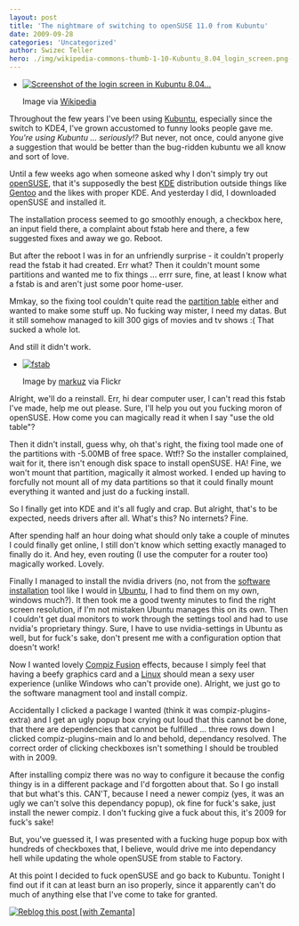 ```yaml
---
layout: post
title: 'The nightmare of switching to openSUSE 11.0 from Kubuntu'
date: 2009-09-28
categories: 'Uncategorized'
author: Swizec Teller
hero: ./img/wikipedia-commons-thumb-1-10-Kubuntu_8.04_login_screen.png-300px-Kubuntu_8.04_login_screen.png
---
```

- [![Screenshot of the login screen in Kubuntu 8.04...](./img/wikipedia-commons-thumb-1-10-Kubuntu_8.04_login_screen.png-300px-Kubuntu_8.04_login_screen.png "Screenshot of the login screen in Kubuntu 8.04...")](http://commons.wikipedia.org/wiki/Image:Kubuntu_8.04_login_screen.png)

  Image via [Wikipedia](http://commons.wikipedia.org/wiki/Image:Kubuntu_8.04_login_screen.png)

Throughout the few years I've been using [Kubuntu](http://en.wikipedia.org/wiki/Kubuntu "Kubuntu"), especially since the switch to KDE4, I've grown accustomed to funny looks people gave me. _You're using Kubuntu ... seriously!?_ But never, not once, could anyone give a suggestion that would be better than the bug-ridden kubuntu we all know and sort of love.



Until a few weeks ago when someone asked why I don't simply try out [openSUSE](http://en.wikipedia.org/wiki/OpenSUSE "OpenSUSE"), that it's supposedly the best [KDE](http://en.wikipedia.org/wiki/KDE "KDE") distribution outside things like [Gentoo](http://en.wikipedia.org/wiki/Gentoo_Linux "Gentoo Linux") and the likes with proper KDE. And yesterday I did, I downloaded openSUSE and installed it.



The installation process seemed to go smoothly enough, a checkbox here, an input field there, a complaint about fstab here and there, a few suggested fixes and away we go. Reboot.



But after the reboot I was in for an unfriendly surprise - it couldn't properly read the fstab it had created. Err what? Then it couldn't mount some partitions and wanted me to fix things ... errr sure, fine, at least I know what a fstab is and aren't just some poor home-user.



Mmkay, so the fixing tool couldn't quite read the [partition table](http://en.wikipedia.org/wiki/Disk_partitioning "Disk partitioning") either and wanted to make some stuff up. No fucking way mister, I need my datas. But it still somehow managed to kill 300 gigs of movies and tv shows :( That sucked a whole lot.



And still it didn't work.

- [![fstab](./img/33-38761786_55259fe242_m.jpg "fstab")](http://www.flickr.com/photos/12345574@N00/38761786)

  Image by [markuz](http://www.flickr.com/photos/12345574@N00/38761786) via Flickr

Alright, we'll do a reinstall. Err, hi dear computer user, I can't read this fstab I've made, help me out please. Sure, I'll help you out you fucking moron of openSUSE. How come you can magically read it when I say "use the old table"?



Then it didn't install, guess why, oh that's right, the fixing tool made one of the partitions with -5.00MB of free space. Wtf!? So the installer complained, wait for it, there isn't enough disk space to install openSUSE. HA! Fine, we won't mount that partition, magically it almost worked. I ended up having to forcfully not mount all of my data partitions so that it could finally mount everything it wanted and just do a fucking install.



So I finally get into KDE and it's all fugly and crap. But alright, that's to be expected, needs drivers after all. What's this? No internets? Fine.



After spending half an hour doing what should only take a couple of minutes I could finally get online, I still don't know which setting exactly managed to finally do it. And hey, even routing (I use the computer for a router too) magically worked. Lovely.



Finally I managed to install the nvidia drivers (no, not from the [software installation](http://en.wikipedia.org/wiki/Installation_%28computer_programs%29 "Installation (computer programs)") tool like I would in [Ubuntu](http://en.wikipedia.org/wiki/Ubuntu "Ubuntu"), I had to find them on my own, windows much?). It then took me a good twenty minutes to find the right screen resolution, if I'm not mistaken Ubuntu manages this on its own. Then I couldn't get dual monitors to work through the settings tool and had to use nvidia's proprietary thingy. Sure, I have to use nvidia-settings in Ubuntu as well, but for fuck's sake, don't present me with a configuration option that doesn't work!



Now I wanted lovely [Compiz Fusion](http://en.wikipedia.org/wiki/Compiz_Fusion "Compiz Fusion") effects, because I simply feel that having a beefy graphics card and a [Linux](http://en.wikipedia.org/wiki/Linux "Linux") should mean a sexy user experience (unlike Windows who can't provide one). Alright, we just go to the software managment tool and install compiz.



Accidentally I clicked a package I wanted (think it was compiz-plugins-extra) and I get an ugly popup box crying out loud that this cannot be done, that there are dependencies that cannot be fulfilled ... three rows down I clicked compiz-plugins-main and lo and behold, dependancy resolved. The correct order of clicking checkboxes isn't something I should be troubled with in 2009.



After installing compiz there was no way to configure it because the config thingy is in a different package and I'd forgotten about that. So I go install that but what's this. CAN'T, because I need a newer compiz (yes, it was an ugly we can't solve this dependancy popup), ok fine for fuck's sake, just install the newer compiz. I don't fucking give a fuck about this, it's 2009 for fuck's sake!



But, you've guessed it, I was presented with a fucking huge popup box with hundreds of checkboxes that, I believe, would drive me into dependancy hell while updating the whole openSUSE from stable to Factory.



At this point I decided to fuck openSUSE and go back to Kubuntu. Tonight I find out if it can at least burn an iso properly, since it apparently can't do much of anything else that I've come to take for granted.

[![Reblog this post \[with Zemanta\]](http://img.zemanta.com/reblog_e.png?x-id=c53c0870-b604-4ac7-b470-24e8abd5161a)](http://reblog.zemanta.com/zemified/c53c0870-b604-4ac7-b470-24e8abd5161a/ "Reblog this post \[with Zemanta]")